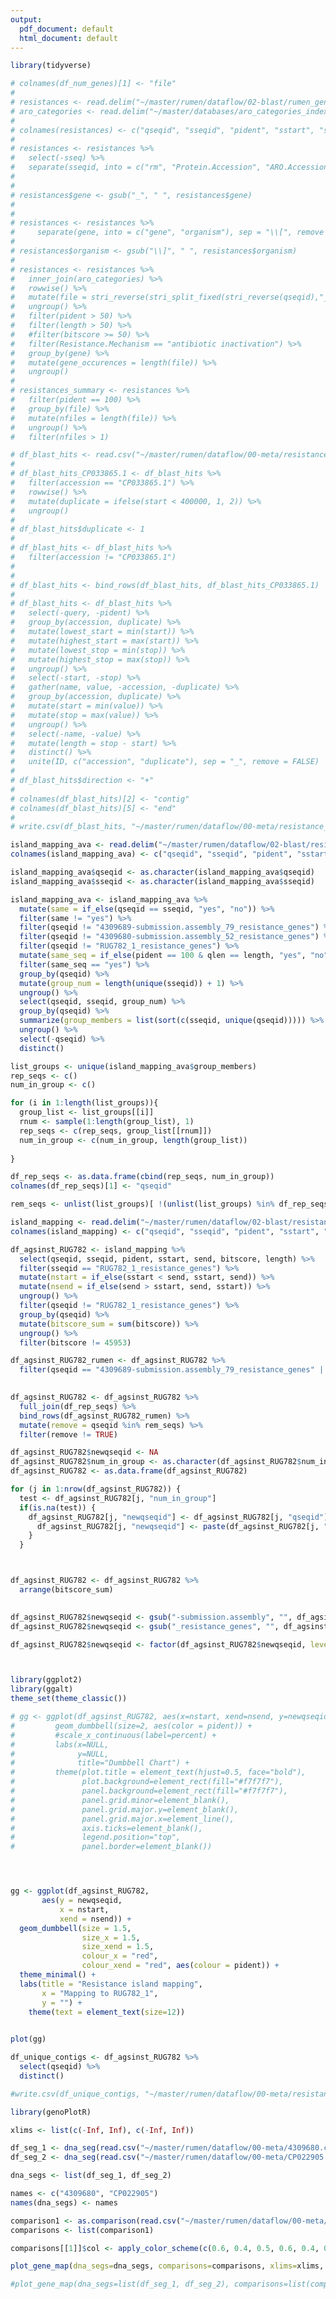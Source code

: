 ```yaml
---
output:
  pdf_document: default
  html_document: default
---
```

```r
library(tidyverse)
```


```r
# colnames(df_num_genes)[1] <- "file"
# 
# resistances <- read.delim("~/master/rumen/dataflow/02-blast/rumen_genomes_card.txt", header=FALSE) 
# aro_categories <- read.delim("~/master/databases/aro_categories_index.csv")
# 
# colnames(resistances) <- c("qseqid", "sseqid", "pident", "sstart", "send", "qstart", "qend", "evalue", "bitscore", "score", "qlen", "length", "sseq")
# 
# resistances <- resistances %>%
#   select(-sseq) %>%
#   separate(sseqid, into = c("rm", "Protein.Accession", "ARO.Accession", "gene"), sep = "\\|", remove = FALSE) 
# 
# 
# resistances$gene <- gsub("_", " ", resistances$gene)
# 
# 
# resistances <- resistances %>%
#     separate(gene, into = c("gene", "organism"), sep = "\\[", remove = FALSE) 
# 
# resistances$organism <- gsub("\\]", " ", resistances$organism)
# 
# resistances <- resistances %>%
#   inner_join(aro_categories) %>%
#   rowwise() %>%
#   mutate(file = stri_reverse(stri_split_fixed(stri_reverse(qseqid),"_",n = 3)[[1]][3])) %>%
#   ungroup() %>%
#   filter(pident > 50) %>%
#   filter(length > 50) %>%
#   #filter(bitscore >= 50) %>%
#   filter(Resistance.Mechanism == "antibiotic inactivation") %>%
#   group_by(gene) %>%
#   mutate(gene_occurences = length(file)) %>%
#   ungroup()
# 
# resistances_summary <- resistances %>%
#   filter(pident == 100) %>%
#   group_by(file) %>%
#   mutate(nfiles = length(file)) %>%
#   ungroup() %>%
#   filter(nfiles > 1)
```


```r
# df_blast_hits <- read.csv("~/master/rumen/dataflow/00-meta/resistance_island_blast.csv")
# 
# df_blast_hits_CP033865.1 <- df_blast_hits %>%
#   filter(accession == "CP033865.1") %>%
#   rowwise() %>%
#   mutate(duplicate = ifelse(start < 400000, 1, 2)) %>%
#   ungroup()
# 
# df_blast_hits$duplicate <- 1
# 
# df_blast_hits <- df_blast_hits %>%
#   filter(accession != "CP033865.1") 
# 
# 
# df_blast_hits <- bind_rows(df_blast_hits, df_blast_hits_CP033865.1)
# 
# df_blast_hits <- df_blast_hits %>%
#   select(-query, -pident) %>%
#   group_by(accession, duplicate) %>%
#   mutate(lowest_start = min(start)) %>%
#   mutate(highest_start = max(start)) %>%
#   mutate(lowest_stop = min(stop)) %>%
#   mutate(highest_stop = max(stop)) %>%
#   ungroup() %>%
#   select(-start, -stop) %>%
#   gather(name, value, -accession, -duplicate) %>%
#   group_by(accession, duplicate) %>%
#   mutate(start = min(value)) %>%
#   mutate(stop = max(value)) %>%
#   ungroup() %>%
#   select(-name, -value) %>%
#   mutate(length = stop - start) %>%
#   distinct() %>%
#   unite(ID, c("accession", "duplicate"), sep = "_", remove = FALSE)
#   
# df_blast_hits$direction <- "+"
# 
# colnames(df_blast_hits)[2] <- "contig"
# colnames(df_blast_hits)[5] <- "end"
# 
# write.csv(df_blast_hits, "~/master/rumen/dataflow/00-meta/resistance_blast_hit_cotigs.csv")
```


```r
island_mapping_ava <- read.delim("~/master/rumen/dataflow/02-blast/resistance_island_mapping_allvall.txt", header=FALSE)
colnames(island_mapping_ava) <- c("qseqid", "sseqid", "pident", "sstart", "send", "qstart", "qend", "evalue", "bitscore", "score", "qlen", "length", "sseq")

island_mapping_ava$qseqid <- as.character(island_mapping_ava$qseqid)
island_mapping_ava$sseqid <- as.character(island_mapping_ava$sseqid)

island_mapping_ava <- island_mapping_ava %>%
  mutate(same = if_else(qseqid == sseqid, "yes", "no")) %>%
  filter(same != "yes") %>%
  filter(qseqid != "4309689-submission.assembly_79_resistance_genes") %>%
  filter(qseqid != "4309680-submission.assembly_52_resistance_genes") %>%
  filter(qseqid != "RUG782_1_resistance_genes") %>%
  mutate(same_seq = if_else(pident == 100 & qlen == length, "yes", "no")) %>%
  filter(same_seq == "yes") %>%
  group_by(qseqid) %>%
  mutate(group_num = length(unique(sseqid)) + 1) %>%
  ungroup() %>%
  select(qseqid, sseqid, group_num) %>%
  group_by(qseqid) %>%
  summarize(group_members = list(sort(c(sseqid, unique(qseqid))))) %>%
  ungroup() %>%
  select(-qseqid) %>%
  distinct()

list_groups <- unique(island_mapping_ava$group_members)
rep_seqs <- c()
num_in_group <- c()

for (i in 1:length(list_groups)){
  group_list <- list_groups[[i]]
  rnum <- sample(1:length(group_list), 1)
  rep_seqs <- c(rep_seqs, group_list[[rnum]])
  num_in_group <- c(num_in_group, length(group_list))
  
}

df_rep_seqs <- as.data.frame(cbind(rep_seqs, num_in_group))
colnames(df_rep_seqs)[1] <- "qseqid"

rem_seqs <- unlist(list_groups)[ !(unlist(list_groups) %in% df_rep_seqs$qseqid)]

island_mapping <- read.delim("~/master/rumen/dataflow/02-blast/resistance_island_mapping.txt", header=FALSE)
colnames(island_mapping) <- c("qseqid", "sseqid", "pident", "sstart", "send", "qstart", "qend", "evalue", "bitscore", "score", "qlen", "length", "sseq")

df_agsinst_RUG782 <- island_mapping %>%
  select(qseqid, sseqid, pident, sstart, send, bitscore, length) %>%
  filter(sseqid == "RUG782_1_resistance_genes") %>%
  mutate(nstart = if_else(sstart < send, sstart, send)) %>%
  mutate(nsend = if_else(send > sstart, send, sstart)) %>%
  ungroup() %>%
  filter(qseqid != "RUG782_1_resistance_genes") %>%
  group_by(qseqid) %>%
  mutate(bitscore_sum = sum(bitscore)) %>%
  ungroup() %>%
  filter(bitscore != 45953) 

df_agsinst_RUG782_rumen <- df_agsinst_RUG782 %>%
  filter(qseqid == "4309689-submission.assembly_79_resistance_genes" | qseqid == "4309680-submission.assembly_52_resistance_genes" | qseqid == "RUG782_1_resistance_genes")
  

df_agsinst_RUG782 <- df_agsinst_RUG782 %>%
  full_join(df_rep_seqs) %>%
  bind_rows(df_agsinst_RUG782_rumen) %>%
  mutate(remove = qseqid %in% rem_seqs) %>%
  filter(remove != TRUE) 

df_agsinst_RUG782$newqseqid <- NA
df_agsinst_RUG782$num_in_group <- as.character(df_agsinst_RUG782$num_in_group)
df_agsinst_RUG782 <- as.data.frame(df_agsinst_RUG782)

for (j in 1:nrow(df_agsinst_RUG782)) {
  test <- df_agsinst_RUG782[j, "num_in_group"]
  if(is.na(test)) {
    df_agsinst_RUG782[j, "newqseqid"] <- df_agsinst_RUG782[j, "qseqid"]} else {
      df_agsinst_RUG782[j, "newqseqid"] <- paste(df_agsinst_RUG782[j, "qseqid"], " (", df_agsinst_RUG782[j, "num_in_group"], ")", sep = "")
    }
  }



df_agsinst_RUG782 <- df_agsinst_RUG782 %>%
  arrange(bitscore_sum)
  

df_agsinst_RUG782$newqseqid <- gsub("-submission.assembly", "", df_agsinst_RUG782$newqseqid)
df_agsinst_RUG782$newqseqid <- gsub("_resistance_genes", "", df_agsinst_RUG782$newqseqid)

df_agsinst_RUG782$newqseqid <- factor(df_agsinst_RUG782$newqseqid, levels = unique(as.character(df_agsinst_RUG782$newqseqid)))



library(ggplot2)
library(ggalt)
theme_set(theme_classic())

# gg <- ggplot(df_agsinst_RUG782, aes(x=nstart, xend=nsend, y=newqseqid, group=newqseqid)) + 
#         geom_dumbbell(size=2, aes(color = pident)) + 
#         #scale_x_continuous(label=percent) + 
#         labs(x=NULL, 
#              y=NULL, 
#              title="Dumbbell Chart") +
#         theme(plot.title = element_text(hjust=0.5, face="bold"),
#               plot.background=element_rect(fill="#f7f7f7"),
#               panel.background=element_rect(fill="#f7f7f7"),
#               panel.grid.minor=element_blank(),
#               panel.grid.major.y=element_blank(),
#               panel.grid.major.x=element_line(),
#               axis.ticks=element_blank(),
#               legend.position="top",
#               panel.border=element_blank()) 




gg <- ggplot(df_agsinst_RUG782, 
       aes(y = newqseqid,
           x = nstart,
           xend = nsend)) +  
  geom_dumbbell(size = 1.5,
                size_x = 1.5, 
                size_xend = 1.5,
                colour_x = "red", 
                colour_xend = "red", aes(colour = pident)) +
  theme_minimal() + 
  labs(title = "Resistance island mapping",
       x = "Mapping to RUG782_1",
       y = "") +
    theme(text = element_text(size=12)) 
  

plot(gg)

df_unique_contigs <- df_agsinst_RUG782 %>%
  select(qseqid) %>%
  distinct()

#write.csv(df_unique_contigs, "~/master/rumen/dataflow/00-meta/resistance_blast_hit_cotigs_unique.csv")
```



```r
library(genoPlotR)

xlims <- list(c(-Inf, Inf), c(-Inf, Inf))

df_seg_1 <- dna_seg(read.csv("~/master/rumen/dataflow/00-meta/4309680.csv")) 
df_seg_2 <- dna_seg(read.csv("~/master/rumen/dataflow/00-meta/CP022905.csv"))

dna_segs <- list(df_seg_1, df_seg_2)

names <- c("4309680", "CP022905")
names(dna_segs) <- names

comparison1 <- as.comparison(read.csv("~/master/rumen/dataflow/00-meta/2islands_comparison.csv"))
comparisons <- list(comparison1)

comparisons[[1]]$col <- apply_color_scheme(c(0.6, 0.4, 0.5, 0.6, 0.4, 0.5, 0.6, 0.4, 0.5, 0.6), "grey")

plot_gene_map(dna_segs=dna_segs, comparisons=comparisons, xlims=xlims, main="Comparison between 4309680 and CP022905")

#plot_gene_map(dna_segs=list(df_seg_1, df_seg_2), comparisons=list(comparison1), xlims=xlims, main="BH vs BQ, comparison of the first 50 kb", gene_type="side_blocks", dna_seg_scale=TRUE, scale=FALSE)
```